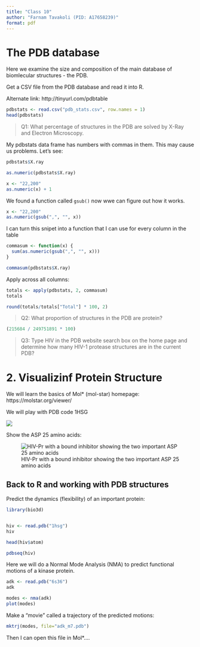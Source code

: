 ```yaml
---
title: "Class 10"
author: "Farnam Tavakoli (PID: A17658239)"
format: pdf
---
```


# The PDB database

Here we examine the size and composition of the main database of biomlecular structures - the PDB.

Get a CSV file from the PDB database and read it into R.

Alternate link: http://tinyurl.com/pdbtable

```r
pdbstats <- read.csv("pdb_stats.csv", row.names = 1)
head(pdbstats)
```

> Q1: What percentage of structures in the PDB are solved by X-Ray and Electron Microscopy.

My pdbstats data frame has numbers with commas in them. This may cause us problems. Let's see:

```r
pdbstats$X.ray
```

```r
as.numeric(pdbstats$X.ray)
```

```r
x <- "22,200"
as.numeric(x) + 1
```

We found a function called `gsub()` now wwe can figure out how it works.

```r
x <- "22,200"
as.numeric(gsub(",", "", x))
```

I can turn this snipet into a function that I can use for every column in the table

```r
commasum <- function(x) {
  sum(as.numeric(gsub(",", "", x)))
}

commasum(pdbstats$X.ray)
```

Apply across all columns:

```r
totals <- apply(pdbstats, 2, commasum) 
totals
```

```r
round(totals/totals["Total"] * 100, 2)
```

> Q2: What proportion of structures in the PDB are protein?

```r
(215684 / 249751891 * 100)
```

> Q3: Type HIV in the PDB website search box on the home page and determine how many HIV-1 protease structures are in the current PDB?




# 2. Visualizinf Protein Structure

We will learn the basics of Mol* (mol-star) homepage:
https://molstar.org/viewer/

We will play with PDB code 1HSG

![](1HSG.png)

Show the ASP 25 amino acids:

![HIV-Pr with a bound inhibitor showing the two important ASP 25 amino acids](2HSG.png)

## Back to R and working with PDB structures

Predict the dynamics (flexibility) of an important protein:

```r
library(bio3d)


hiv <- read.pdb("1hsg")
hiv
```


```r
head(hiv$atom)
```

```r
pdbseq(hiv)
```

Here we will do a Normal Mode Analysis (NMA) to predict functional motions of a kinase protein.

```r
adk <- read.pdb("6s36")
adk
```

```r
modes <- nma(adk)
plot(modes)
```

Make a "movie" called a trajectory of the predicted motions:

```r
mktrj(modes, file="adk_m7.pdb")
```

Then I can open this file in Mol*....








